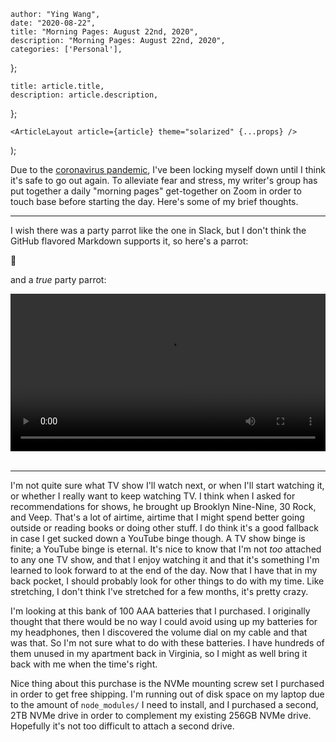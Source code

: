 

    author: "Ying Wang",
    date: "2020-08-22",
    title: "Morning Pages: August 22nd, 2020",
    description: "Morning Pages: August 22nd, 2020",
    categories: ['Personal'],
};

    title: article.title,
    description: article.description,
};

    <ArticleLayout article={article} theme="solarized" {...props} />
);


Due to the [coronavirus
pandemic](https://en.wikipedia.org/wiki/2019-20_coronavirus_pandemic), I've been
locking myself down until I think it's safe to go out again. To alleviate fear
and stress, my writer's group has put together a daily "morning pages"
get-together on Zoom in order to touch base before starting the day. Here's some
of my brief thoughts.

---

I wish there was a party parrot like the one in Slack, but I don't think the
GitHub flavored Markdown supports it, so here's a parrot:

:parrot:

and a _true_ party parrot:

<!-- https://stackoverflow.com/a/26276254 -->
<video style="width: 100%; width: -moz-available; width: -webkit-fill-available; width: fill-available; max-width: 100%;" controls>
    <source src="/video/posts/2020/08/22/morning_pages.mp4" type="video/mp4">
    Your browser does not support HTML5 video.
</video>
<br/>
<br/>

---

I'm not quite sure what TV show I'll watch next, or when I'll start watching it,
or whether I really want to keep watching TV. I think when I asked for
recommendations for shows, he brought up Brooklyn Nine-Nine, 30 Rock, and Veep.
That's a lot of airtime, airtime that I might spend better going outside or
reading books or doing other stuff. I do think it's a good fallback in case I
get sucked down a YouTube binge though. A TV show binge is finite; a YouTube
binge is eternal. It's nice to know that I'm not _too_ attached to any one TV
show, and that I enjoy watching it and that it's something I'm learned to look
forward to at the end of the day. Now that I have that in my back pocket, I
should probably look for other things to do with my time. Like stretching, I
don't think I've stretched for a few months, it's pretty crazy.

I'm looking at this bank of 100 AAA batteries that I purchased. I originally
thought that there would be no way I could avoid using up my batteries for my
headphones, then I discovered the volume dial on my cable and that was that. So
I'm not sure what to do with these batteries. I have hundreds of them unused in
my apartment back in Virginia, so I might as well bring it back with me when the
time's right.

Nice thing about this purchase is the NVMe mounting screw set I purchased in
order to get free shipping. I'm running out of disk space on my laptop due to
the amount of `node_modules/` I need to install, and I purchased a second, 2TB
NVMe drive in order to complement my existing 256GB NVMe drive. Hopefully it's
not too difficult to attach a second drive.
